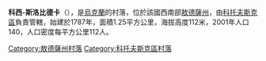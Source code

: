 {{coord|47|39|9|N|29|27|51|E|scale:30000|display=title}}

'''科西-斯洛比德卡'''（{{lang-uk|Коси-Слобідка}}），是[[烏克蘭|烏克蘭]]的村落，位於該國西南部[[敖德薩州|敖德薩州]]，由[[科托夫斯克區|科托夫斯克區]]負責管轄，始建於1787年，面積1.25平方公里，海拔高度112米，2001年人口140，人口密度每平方公里112人。

{{DEFAULTSORT:Коси-Слобідка}}
[[Category:敖德薩州村落|Category:敖德薩州村落]]
[[Category:科托夫斯克區村落|Category:科托夫斯克區村落]]


{{Odessa-geo-stub}}